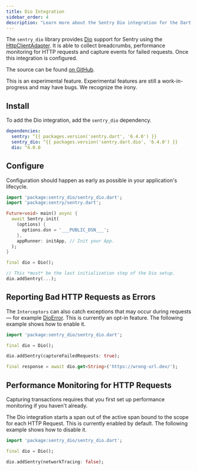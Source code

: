 ```yaml
---
title: Dio Integration
sidebar_order: 4
description: "Learn more about the Sentry Dio integration for the Dart SDK."
---
```


The `sentry_dio` library provides [Dio](https://pub.dev/packages/dio) support for Sentry using the [HttpClientAdapter](https://pub.dev/documentation/dio/latest/dio/HttpClientAdapter-class.html). It is able to collect breadcrumbs, performance monitoring for HTTP requests and capture events for failed requests. Once this integration is configured.

The source can be found [on GitHub](https://github.com/getsentry/sentry-dart/tree/main/dio/).

<Note>

This is an experimental feature. Experimental features are still a work-in-progress and may have bugs. We recognize the irony.

</Note>

## Install

To add the Dio integration, add the `sentry_dio` dependency.

```yml {filename:pubspec.yaml}
dependencies:
  sentry: ^{{ packages.version('sentry.dart', '6.4.0') }}
  sentry_dio: ^{{ packages.version('sentry.dart.dio', '6.4.0') }}
  dio: ^4.0.0
```

## Configure

Configuration should happen as early as possible in your application's lifecycle.

```dart
import 'package:sentry_dio/sentry_dio.dart';
import 'package:sentry/sentry.dart';

Future<void> main() async {
  await Sentry.init(
    (options) {
      options.dsn = '___PUBLIC_DSN___';
    },
    appRunner: initApp, // Init your App.
  );
}

final dio = Dio();

// This *must* be the last initialization step of the Dio setup.
dio.addSentry(...);
```

## Reporting Bad HTTP Requests as Errors

The `Interceptors` can also catch exceptions that may occur during requests — for example [DioError](https://pub.dev/documentation/dio/latest/dio/DioError-class.html).
This is currently an opt-in feature. The following example shows how to enable it.

```dart
import 'package:sentry_dio/sentry_dio.dart';

final dio = Dio();

dio.addSentry(captureFailedRequests: true);

final response = await dio.get<String>('https://wrong-url.dev/');
```

## Performance Monitoring for HTTP Requests

<Note>

Capturing transactions requires that you first <PlatformLink to="/performance/">set up performance monitoring</PlatformLink> if you haven't already.

</Note>

The Dio integration starts a span out of the active span bound to the scope for each HTTP Request.
This is currently enabled by default. The following example shows how to disable it.

```dart
import 'package:sentry_dio/sentry_dio.dart';

final dio = Dio();

dio.addSentry(networkTracing: false);
```
